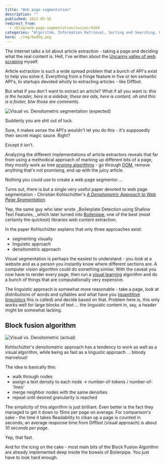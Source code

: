 ```yaml
---
title: "Web page segmentation"
description: ""
published: 2012-05-16
redirect_from:
  - /blog/web-page-segmentation/swizec/4364
categories: "Algorithm, Information Retrieval, Sorting and Searching, Uncategorized, Web page"
hero: ./img/KwdOq.png
---
```


The Internet talks a lot about article extraction - taking a page and deciding what the real content is. Hell, I've written about the [Uncanny valley of web scraping](http://www.zemanta.com/fruitblog/the-uncanny-valley-of-web-scraping/) myself.

Article extraction is such a wide spread problem that a bunch of API's exist to help you solve it. Everything from a fringe feature in five or ten semantic API's, to startups devoted wholly to extracting articles - like Diffbot.

But what if you don't want to extract an article? What if all you want is: _this is the header, here is a sidebar, these are ads, here is content, oh and this is a footer, btw those are comments._

![Visual vs. Densitometric segmentation (expected)](./img/KwdOq.png)

Suddenly you are shit out of luck.

Sure, it makes sense the API's wouldn't let you do this - it's supposedly their secret magic sauce. Right?

Except it isn't.

Analyzing the different implementations of article extractors reveals that far from using a methodical approach of marking up different bits of a page, they mostly work as tree [pruning algorithms](http://en.wikipedia.org/wiki/Pruning_%28decision_trees%29) - go through [DOM](http://en.wikipedia.org/wiki/Document_Object_Model), remove anything that's not promising, end up with the juicy article.

Nothing you could use to create a web page segmentor ...

Turns out, there is but a single very useful paper devoted to web page segmentation - Christian Kohlschütter's _[A Densitometric Approach to Web Page Segmentation](https://docs.google.com/viewer?url=http%3A%2F%2Fcoitweb.uncc.edu%2F~jfan%2Fwebimage2.pdf)._

Yep, the same guy who later wrote \_Boilerplate Detection using Shallow Text Features, \_which later turned into [Boilerpipe](https://code.google.com/p/boilerpipe/), one of the best (most certainly the quickest) libraries web content extraction.

In the paper Kohlschütter explains that only three approaches exist:

- segmenting visually
- linguistic approach
- densitometric approach

Visual segmentation is perhaps the easiest to understand - you _look_ at a website and as a person you instantly know where different sections are. A computer vision algorithm could do something similar. With the caveat you now have to render every page, then run a [visual learning](http://en.wikipedia.org/wiki/Visual_learning) algorithm and do a bunch of things that are computationally very expensive.

The linguistic approach is somewhat more reasonable - take a page, look at distributions of words and syllables and what have you ([quanititive linguistics](http://en.wikipedia.org/wiki/Quantitative_linguistics) this is called) and decide based on that. Problem here is, this only works well for large blocks of text ... the linguistic content in, say, a header might be somewhat lacking.

## Block fusion algorithm

![Visual vs. Densitometric (actual)](./img/LCupU.png)

Kohlschütter's densitometric approach has a tendency to work as well as a visual algorithm, while being as fast as a lingustic approach ... bloody marvelous!

The idea is basically this:

- walk through nodes
- assign a text density to each node -> number-of-tokens / number-of-'lines'
- merge neighbor nodes with the same densities
- repeat until desired granularity is reached

The simplicity of this algorithm is just brilliant. Even better is the fact they managed to get it down to _15ms_ per page on average. For comparison's sake - the time it takes Readability to clean up a page is counted in seconds, an average response time from Diffbot (visual approach) is about _10 seconds per page._

Yep, that fast.

And for the icing on the cake - most main bits of the Block Fusion Algorithm are already implemented deep inside the bowels of Boilerpipe. You just have to look hard enough.